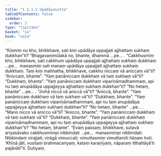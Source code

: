 ```yaml
---
title: "1.3.1.2 Upādāyasutta"
tableOfContents: false
sidebar:
  order: 3
type: "tipitaka"
basket: "su"
book: "sala"
---
```



<DynamicBreadcrumb />

<Division number="105" book="sala" bookNo="13" page="306">

<Paragraph number="553" book="sala">
“Kismiṃ nu kho, bhikkhave, sati kiṃ upādāya uppajjati ajjhattaṃ sukhaṃ dukkhan”ti?
</Paragraph>

<Paragraph number="554" book="sala">
“Bhagavaṃmūlakā no, bhante, dhammā …pe… .
</Paragraph>

<Paragraph number="555" book="sala">
“Cakkhusmiṃ kho, bhikkhave, sati cakkhuṃ upādāya uppajjati ajjhattaṃ sukhaṃ dukkhaṃ …pe…  manasmiṃ sati manaṃ upādāya uppajjati ajjhattaṃ sukhaṃ dukkhaṃ. Taṃ kiṃ maññatha, bhikkhave, cakkhu niccaṃ vā aniccaṃ vā”ti?
</Paragraph>

<Paragraph number="556" book="sala">
“Aniccaṃ, bhante”.
</Paragraph>

<Paragraph number="557" book="sala">
“Yaṃ panāniccaṃ dukkhaṃ vā taṃ sukhaṃ vā”ti?
</Paragraph>

<Paragraph number="558" book="sala">
“Dukkhaṃ, bhante”.
</Paragraph>

<Paragraph number="559" book="sala">
“Yaṃ panāniccaṃ dukkhaṃ vipariṇāmadhammaṃ, api nu taṃ anupādāya uppajjeyya ajjhattaṃ sukhaṃ dukkhan”ti?
</Paragraph>

<Paragraph number="560" book="sala">
“No hetaṃ, bhante” …pe… .
</Paragraph>

<Paragraph number="561" book="sala">
“Jivhā niccā vā aniccā vā”ti?
</Paragraph>

<Paragraph number="562" book="sala">
“Aniccā, bhante”.
</Paragraph>

<Paragraph number="563" book="sala">
“Yaṃ panāniccaṃ dukkhaṃ vā taṃ sukhaṃ vā”ti?
</Paragraph>

<Paragraph number="564" book="sala">
“Dukkhaṃ, bhante”.
</Paragraph>

<Paragraph number="565" book="sala">
“Yaṃ panāniccaṃ dukkhaṃ vipariṇāmadhammaṃ, api nu taṃ anupādāya uppajjeyya ajjhattaṃ sukhaṃ dukkhan”ti?
</Paragraph>

<Paragraph number="566" book="sala">
“No hetaṃ, bhante” …pe… .
</Paragraph>

<Paragraph number="567" book="sala">
“Mano nicco vā anicco vā”ti?
</Paragraph>

<Paragraph number="568" book="sala">
“Anicco, bhante”.
</Paragraph>

<Paragraph number="569" book="sala">
“Yaṃ panāniccaṃ dukkhaṃ vā taṃ sukhaṃ vā”ti?
</Paragraph>

<Paragraph number="570" book="sala">
“Dukkhaṃ, bhante”.
</Paragraph>

<Paragraph number="571" book="sala">
“Yaṃ panāniccaṃ dukkhaṃ vipariṇāmadhammaṃ, api nu taṃ anupādāya uppajjeyya ajjhattaṃ sukhaṃ dukkhan”ti?
</Paragraph>

<Paragraph number="572" book="sala">
“No hetaṃ, bhante”.
</Paragraph>

<Paragraph number="573" book="sala">
“Evaṃ passaṃ, bhikkhave, sutavā ariyasāvako cakkhusmimpi nibbindati …pe…  manasmimpi nibbindati. Nibbindaṃ virajjati; virāgā vimuccati; vimuttasmiṃ vimuttamiti ñāṇaṃ hoti. ‘Khīṇā jāti, vusitaṃ brahmacariyaṃ, kataṃ karaṇīyaṃ, nāparaṃ itthattāyā’ti pajānātī”ti.

</Paragraph>
</Division>

<Paragraph number="574" type="center" book="sala">
Dutiyaṃ.
</Paragraph>